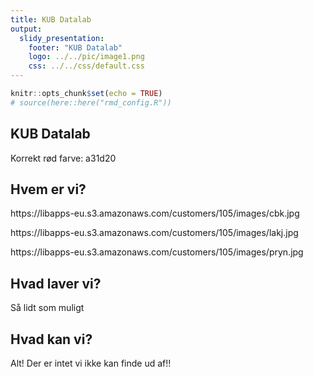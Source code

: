 ```yaml
---
title: KUB Datalab
output:
  slidy_presentation:
    footer: "KUB Datalab"
    logo: ../../pic/image1.png
    css: ../../css/default.css
---
```

```r
knitr::opts_chunk$set(echo = TRUE)
# source(here::here("rmd_config.R"))

```

## KUB Datalab
Korrekt rød farve:
a31d20


## Hvem er vi?

https://libapps-eu.s3.amazonaws.com/customers/105/images/cbk.jpg

https://libapps-eu.s3.amazonaws.com/customers/105/images/lakj.jpg

https://libapps-eu.s3.amazonaws.com/customers/105/images/pryn.jpg

## Hvad laver vi?

Så lidt som muligt



## Hvad kan vi?

Alt! Der er intet vi ikke kan finde ud af!!